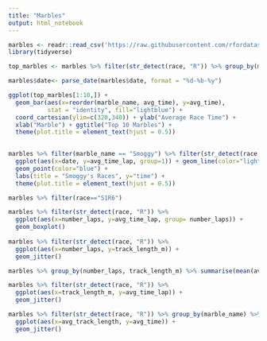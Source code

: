 ```yaml
---
title: "Marbles"
output: html_notebook
---
```




```r
marbles <- readr::read_csv('https://raw.githubusercontent.com/rfordatascience/tidytuesday/master/data/2020/2020-06-02/marbles.csv')
library(tidyverse)
```

```r
top_marbles <- marbles %>% filter(str_detect(race, "R")) %>% group_by(marble_name) %>% summarise(avg_time = mean(time_s)) %>% arrange(avg_time)

marbles$date<- parse_date(marbles$date, format = "%d-%b-%y")

ggplot(top_marbles[1:10,]) + 
  geom_bar(aes(x=reorder(marble_name, avg_time), y=avg_time), 
           stat = "identity", fill="lightblue") + 
  coord_cartesian(ylim=c(320,340)) + ylab("Average Race Time") + 
  xlab("Marble") + ggtitle("Top 10 Marbles") +
  theme(plot.title = element_text(hjust = 0.5))

  
marbles %>% filter(marble_name == "Smoggy") %>% filter(str_detect(race, "R")) %>% 
  ggplot(aes(x=date, y=avg_time_lap, group=1)) + geom_line(color="lightblue") +
  geom_point(color="blue") +
  labs(title = "Smoggy's Races", y="time") +
  theme(plot.title = element_text(hjust = 0.5))

marbles %>% filter(race=="S1R6")

marbles %>% filter(str_detect(race, "R")) %>% 
  ggplot(aes(x=number_laps, y=avg_time_lap, group= number_laps)) +
  geom_boxplot()
  
marbles %>% filter(str_detect(race, "R")) %>% 
  ggplot(aes(x=number_laps, y=track_length_m)) +
  geom_jitter()

marbles %>% group_by(number_laps, track_length_m) %>% summarise(mean(avg_time_lap, na.rm = T))

marbles %>% filter(str_detect(race, "R")) %>% 
  ggplot(aes(x=track_length_m, y=avg_time_lap)) +
  geom_jitter()

marbles %>% filter(str_detect(race, "R")) %>% group_by(marble_name) %>% summarise(avg_track_length = mean(track_length_m), avg_time= mean(time_s, na.rm = T)) %>% arrange(avg_track_length) %>% 
  ggplot(aes(x=avg_track_length, y=avg_time)) +
  geom_jitter()
  

```


